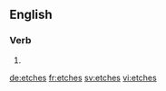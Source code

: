 ==English==

===Verb===
{{head|en}}

# {{en-third-person singular of|etch}}

[[de:etches]]
[[fr:etches]]
[[sv:etches]]
[[vi:etches]]